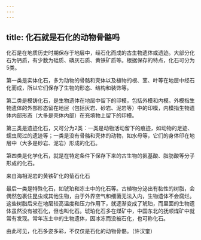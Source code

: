 ```yaml
---
---
---
```

title: 化石就是石化的动物骨骼吗
---




化石是在地质历史时期保存于地层中，经石化而成的古生物遗体或遗迹。大部分化石为钙质，有少数为硅质、磷灰石质、黄铁矿质等。根据保存的特点，化石可分为5类。

第一类是实体化石，多为动物的骨骼和壳体以及植物的根、茎、叶等在地层中经石化而成，所以它们保存了生物的形态、结构和装饰等。

第二类是模铸化石，是生物遗体在地层中留下的印模，包括外模和内模。外模指生物遗体的外部形态留在地层（包括灰岩、砂岩、泥岩等）中的印模，内模指生物遗体内部形态（大多是壳体内部）在充填物上留下的印模。

第三类是遗迹化石，又可分为2类：一类是动物活动留下的痕迹，如动物的足迹、蠕虫爬过的遗迹等；一类是没有骨骼和壳体的动物，如水母等，它们的身体印在地层中（大多是砂岩、泥岩）形成的化石。

第四类是化学化石，就是在特定条件下保存下来的古生物的氨基酸、脂肪酸等分子形成的化石。

来自海相泥岩的黄铁矿化的菊石化石



最后一类是特殊化石，如琥珀和冻土中的化石等。古植物分泌出有黏性的树脂，会偶然包裹住昆虫或其他生物，由于外界空气和细菌无法入内，生物遗体不会腐烂。这些树脂后来在地层较高温度和压力作用下，就逐渐变成了琥珀，而里面的生物遗体虽然没有被石化，但也叫化石。琥珀化石多在煤矿中，中国东北的抚顺煤矿中就常有发现。常年冻土中的生物遗体，因冰冻而没被石化，也可称化石。

由此可见，化石多姿多彩，不仅仅是石化的动物骨骼。（许汉奎）
